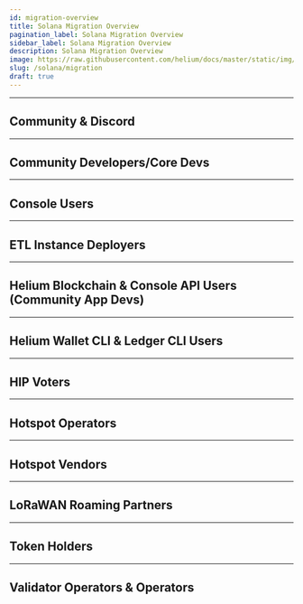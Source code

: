 ```yaml
---
id: migration-overview
title: Solana Migration Overview
pagination_label: Solana Migration Overview
sidebar_label: Solana Migration Overview
description: Solana Migration Overview
image: https://raw.githubusercontent.com/helium/docs/master/static/img/link-image.png
slug: /solana/migration
draft: true
---
```



<!--TODO: header description, 2 sentences or less  -->

---

## Community & Discord

<!--TODO:  Efforts are underway to streamline the Discord experience for current and new members. -->
<!--TODO:  Looking to learn more about Solana development? checkout the [Solana Discord Server](https://discord.com/invite/kBbATFA7PW) -->

---

## Community Developers/Core Devs

<!--TODO:  get help and join the conversation in discord channel -->
<!--TODO:  check out the helium-progrma libraby on github -->

---

## Console Users

<!--TODO:  chirpstack -->
<!--TODO:  openLNS -->

---

## ETL Instance Deployers

<!--TODO:  ?not sure? -->

---

## Helium Blockchain & Console API Users (Community App Devs)

<!--TODO:  existing api will halt with helium chain -->
<!--TODO:  access to oracle data and link to oracle data page -->

---

## Helium Wallet CLI & Ledger CLI Users

<!--TODO:  wallet-cli -> more infomration soon -->
<!--TODO:  ledger cli -> solana cli clone with helium derivation path -->

---

## HIP Voters

<!--TODO:  thank for current process -->
<!--TODO:  links to read about realms -->
<!--TODO:  Vote Escrow Tokens -->
<!--TODO:  subDAO governance -->

---

## Hotspot Operators

<!--TODO:  link to migratino guide -->
<!--TODO:  hotspots to start earning IOT instead of HNT -->
<!--TODO:  existing HNT remains HNT -->
<!--TODO:  IOT TOken Premine -->

---

## Hotspot Vendors

<!--TODO:  maker apps update guides -->

---

## LoRaWAN Roaming Partners

<!--TODO:  openLNS and Helium Packet Router -->
<!--TODO:  ?ask joey? -->

---

## Token Holders

<!--TODO:  new Tokens, IOT/MOBILE/HNT -->
<!--TODO:  what happens to HNT -->
<!--TODO:  reading on SPL Tokens -->
<!--TODO:  wallets and exchanges -->

---

## Validator Operators & Operators

<!--TODO:  thank you for your service -->
<!--TODO:  call to action for working group on running more Oracles -->
